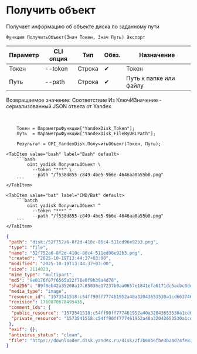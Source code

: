 ﻿---
sidebar_position: 3
description: Получить объект и другие функции для работы с Yandex Disk в Открытом пакете интеграций - бесплатной open-source библиотеке интеграций для 1С:Предприятие 8, OneScript и CLI
keywords: [1C, 1С, 1С:Предприятие, 1С:Предприятие 8.3, API, Интеграция, Сервисы, Обмен, OneScript, CLI, Yandex Disk]
---


# Получить объект
 Получает информацию об объекте диска по заданному пути



`Функция ПолучитьОбъект(Знач Токен, Знач Путь) Экспорт`

  | Параметр | CLI опция | Тип | Обяз. | Назначение |
  |-|-|-|-|-|
  | Токен | --token | Строка | &#x2714; | Токен |
  | Путь | --path | Строка | &#x2714; | Путь к папке или файлу |

  
  Возвращаемое значение:   Соответствие Из КлючИЗначение - сериализованный JSON ответа от Yandex

<br/>



```bsl title="Пример использования для 1С:Предприятие/OneScript"
    Токен = ПараметрыФункции["YandexDisk_Token"];
    Путь  = ПараметрыФункции["YandexDisk_FileByURLPath"];

    Результат = OPI_YandexDisk.ПолучитьОбъект(Токен, Путь);
```
    

 <Tabs>
  
    <TabItem value="bash" label="Bash" default>
        ```bash
            oint yadisk ПолучитьОбъект \
              --token "***" \
              --path "/f538d855-c849-4be5-9b6e-4646aa0a55b0.png"
        ```
    </TabItem>
  
    <TabItem value="bat" label="CMD/Bat" default>
        ```batch
            oint yadisk ПолучитьОбъект ^
              --token "***" ^
              --path "/f538d855-c849-4be5-9b6e-4646aa0a55b0.png"
        ```
    </TabItem>
</Tabs>


```json title="Результат"
{
 "path": "disk:/52f752a6-8f2d-410c-86c4-511ed96e92b3.png",
 "type": "file",
 "name": "52f752a6-8f2d-410c-86c4-511ed96e92b3.png",
 "created": "2025-10-19T13:44:37+03:00",
 "modified": "2025-10-19T13:44:37+03:00",
 "size": 2114023,
 "mime_type": "multipart",
 "md5": "9e0176f87f6565a22f78e0f9b39a4d78",
 "sha256": "89f8eb42a35208a17c85036e17237b0aa0657e1841efa6171dc5acbc0dea9e18",
 "media_type": "image",
 "resource_id": "1573541518:c54ff90ff777461952a40a32043653530a1cd663746bbb8d9258b916cc8502b3",
 "revision": 1760870678495435,
 "comment_ids": {
  "public_resource": "1573541518:c54ff90ff777461952a40a32043653530a1cd663746bbb8d9258b916cc8502b3",
  "private_resource": "1573541518:c54ff90ff777461952a40a32043653530a1cd663746bbb8d9258b916cc8502b3"
 },
 "exif": {},
 "antivirus_status": "clean",
 "file": "https://downloader.disk.yandex.ru/disk/2f2b60b6fbe3b24d74fe83f4d543522e709b87efb527490e82a46334815fb5ba/68f4f956/Kdpe3dFisZLPovVA4r-aBmpkby3AOQiLsayEHYapOMw2ylFGSbZZrsWtGPTvHxG_-QDrqSGFBOOsS3b3gKT1zA%3D%3D?uid=1573541518&filename=52f752a6-8f2d-410c-86c4-511ed96e92b3.png&disposition=attachment&hash=&limit=0&content_type=multipart&owner_uid=1573541518&fsize=2114023&hid=03d7263840468e281bd0b238a26e7d0d&media_type=image&tknv=v3&etag=9e0176f87f6565a22f78e0f9b39a4d78"
}
```
